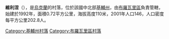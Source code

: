{{coord|50|36|34|N|31|0|15|E|scale:30000|display=title}}

'''維利涅'''（{{lang-uk|Вільне}}），是[[烏克蘭|烏克蘭]]的村落，位於該國中北部[[基輔州|基輔州]]，由[[布羅瓦里區|布羅瓦里區]]負責管轄，始建於1992年，面積0.72平方公里，海拔高度110米，2001年人口146，人口密度每平方公里202.8人。

{{DEFAULTSORT:Вільне}}
[[Category:基輔州村落|Category:基輔州村落]]
[[Category:布羅瓦里區村落|Category:布羅瓦里區村落]]


{{Kiev-geo-stub}}